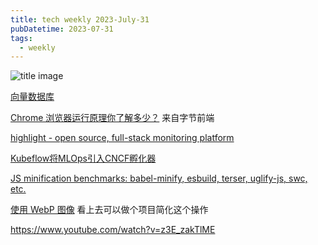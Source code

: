 ```yaml
---
title: tech weekly 2023-July-31
pubDatetime: 2023-07-31
tags:
  - weekly
---
```


![title image](https://images.unsplash.com/photo-1487017159836-4e23ece2e4cf?ixlib=rb-4.0.3&ixid=M3wxMjA3fDB8MHxwaG90by1wYWdlfHx8fGVufDB8fHx8fA%3D%3D&auto=format&fit=crop&w=1471&q=80)

[向量数据库](https://guangzhengli.com/blog/zh/vector-database/)

[Chrome 浏览器运行原理你了解多少？](https://mp.weixin.qq.com/s/wjrcO2Ej7BEThWVsCnXEtA) 来自字节前端

[highlight - open source, full-stack monitoring platform](https://github.com/highlight/highlight)

[Kubeflow将MLOps引入CNCF孵化器](https://mp.weixin.qq.com/s/8bZr2Edmyh-unE5ghIBhJg)

[JS minification benchmarks: babel-minify, esbuild, terser, uglify-js, swc, etc.](https://github.com/privatenumber/minification-benchmarks)

[使用 WebP 图像](https://web.dev/serve-images-webp/) 看上去可以做个项目简化这个操作

https://www.youtube.com/watch?v=z3E_zakTlME
